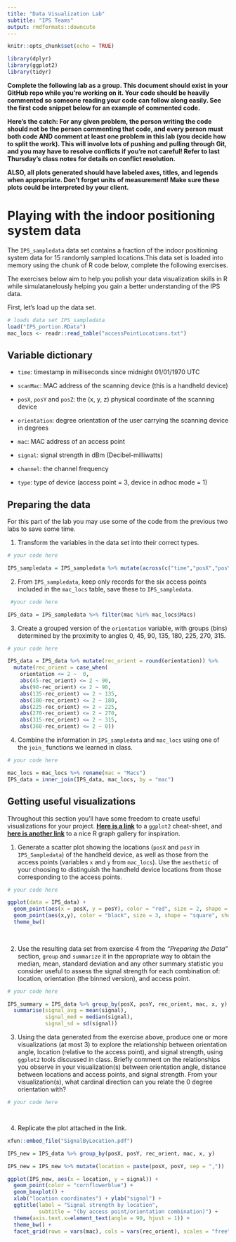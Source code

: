 ```yaml
---
title: "Data Visualization Lab"
subtitle: "IPS Teams"
output: rmdformats::downcute
---
```


```r
knitr::opts_chunk$set(echo = TRUE)

library(dplyr)
library(ggplot2)
library(tidyr)

```

**Complete the following lab as a group. This document should exist in your GitHub repo while you're working on it. Your code should be heavily commented so someone reading your code can follow along easily. See the first code snippet below for an example of commented code.**

**Here's the catch: For any given problem, the person writing the code should not be the person commenting that code, and every person must both code AND comment at least one problem in this lab (you decide how to split the work). This will involve lots of pushing and pulling through Git, and you may have to resolve conflicts if you're not careful! Refer to last Thursday's class notes for details on conflict resolution.**

**ALSO, all plots generated should have labeled axes, titles, and legends when appropriate. Don't forget units of measurement! Make sure these plots could be interpreted by your client.**


# Playing with the indoor positioning system data

The `IPS_sampledata` data set contains a fraction of the indoor positioning system data for 15 randomly sampled locations.This data set is loaded into memory using the chunk of R code below, complete the following exercises. 

The exercises below aim to help you polish your data visualization skills in R while simulatanelously helping you gain a better understanding of the IPS data.

First, let's load up the data set.

```r

# loads data set IPS_sampledata
load("IPS_portion.RData")
mac_locs <- readr::read_table("accessPointLocations.txt")

```

## Variable dictionary

- `time`: timestamp in milliseconds since midnight 01/01/1970 UTC

- `scanMac`: MAC address of the scanning device (this is a handheld device)

- `posX`, `posY` and `posZ`: the (x, y, z) physical coordinate of the scanning device

- `orientation`: degree orientation of the user carrying the scanning device in degrees

- `mac`: MAC address of an access point

- `signal`: signal strength in dBm (Decibel-milliwatts)

- `channel`: the channel frequency

- `type`: type of device (access point = 3, device in adhoc mode = 1)

## Preparing the data

For this part of the lab you may use some of the code from the previous two labs to save some time.

1. Transform the variables in the data set into their correct types.

```r
# your code here

IPS_sampledata = IPS_sampledata %>% mutate(across(c("time","posX","posY","posZ","orientation","signal"), as.numeric))

```


2. From `IPS_sampledata`, keep only records for the six access points included in the `mac_locs` table, save these to `IPS_sampledata`.

```r
 #your code here

IPS_data = IPS_sampledata %>% filter(mac %in% mac_locs$Macs)

```

3. Create a grouped version of the `orientation` variable, with groups (bins) determined by the proximity to angles 0, 45, 90, 135, 180, 225, 270, 315.

```r
# your code here

IPS_data = IPS_data %>% mutate(rec_orient = round(orientation)) %>%
  mutate(rec_orient = case_when(
    orientation <= 2 ~  0,
    abs(45-rec_orient) <= 2 ~ 90,
    abs(90-rec_orient) <= 2 ~ 90,
    abs(135-rec_orient) <= 2 ~ 135,
    abs(180-rec_orient) <= 2 ~ 180,
    abs(225-rec_orient) <= 2 ~ 225,
    abs(270-rec_orient) <= 2 ~ 270,
    abs(315-rec_orient) <= 2 ~ 315,
    abs(360-rec_orient) <= 2 ~ 0))


```


4. Combine the information in `IPS_sampledata` and `mac_locs` using one of the `join_` functions we learned in class.

```r
# your code here

mac_locs = mac_locs %>% rename(mac = "Macs")
IPS_data = inner_join(IPS_data, mac_locs, by = "mac")

```

## Getting useful visualizations

Throughout this section you'll have some freedom to create useful visualizations for your project.  [**Here is a link**](https://github.com/rstudio/cheatsheets/blob/main/data-visualization-2.1.pdf) to a `ggplot2` cheat-sheet, and [**here is another link**](https://r-graph-gallery.com/index.html) to a nice R graph gallery for inspiration.

1. Generate a scatter plot showing the locations (`posX` and `posY` in `IPS_Sampledata`) of the handheld device, as well as those from the access points (variables `x` and `y` from `mac_locs`). Use the `aesthetic` of your choosing to distinguish the handheld device locations from those corresponding to the access points.

```r
# your code here

ggplot(data = IPS_data) +
  geom_point(aes(x = posX, y = posY), color = "red", size = 2, shape = "circle", show.legend = TRUE) +
  geom_point(aes(x,y), color = "black", size = 3, shape = "square", show.legend = TRUE) +
  theme_bw()
  
  


```


2. Use the resulting data set from exercise 4 from the *"Preparing the Data"* section, `group` and `summarize` it in the appropriate way to obtain the median, mean, standard deviation and any other summary statistic you consider useful to assess the signal strength for each combination of:  location, orientation (the binned version), and access point.

```r
# your code here

IPS_summary = IPS_data %>% group_by(posX, posY, rec_orient, mac, x, y) %>%
  summarise(signal_avg = mean(signal),
            signal_med = median(signal),
            signal_sd = sd(signal))


```


3. Using the data generated from the exercise above, produce one or more visualizations (at most 3) to explore the relationship between  orientation angle, location (relative to the access point), and signal strength, using `ggplot2` tools discussed in class. Briefly comment on the relationships you observe in your visualization(s) between orientation angle, distance between locations and access points, and signal strength. From your visualization(s), what cardinal direction can you relate the 0 degree orientation with?

```r
# your code here




```


4. Replicate the plot attached in the link.

```r
xfun::embed_file("SignalByLocation.pdf")

IPS_new = IPS_data %>% group_by(posX, posY, rec_orient, mac, x, y)

IPS_new = IPS_new %>% mutate(location = paste(posX, posY, sep = ","))

ggplot(IPS_new, aes(x = location, y = signal)) + 
  geom_point(color = "cornflowerblue") +
  geom_boxplot() +
  xlab("location coordinates") + ylab("signal") +
  ggtitle(label = "Signal strength by location", 
          subtitle = "(by access point/orientation combination)") +
  theme(axis.text.x=element_text(angle = 90, hjust = 1)) +
  theme_bw() +
  facet_grid(rows = vars(mac), cols = vars(rec_orient), scales = "free", space = "free")
  
  
```




